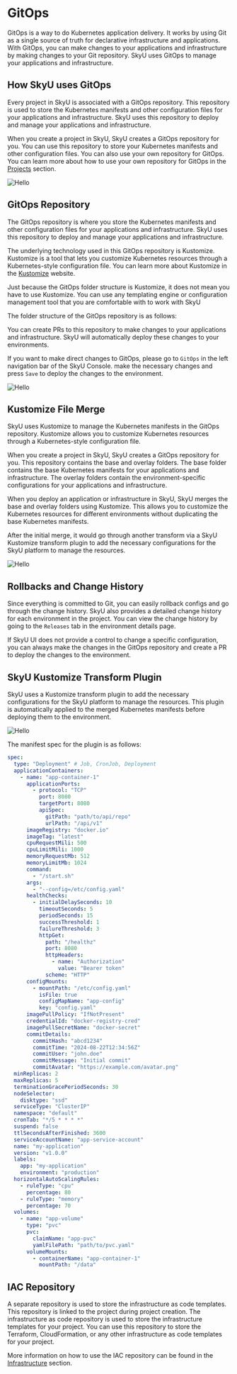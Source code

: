 
 


# GitOps

GitOps is a way to do Kubernetes application delivery. It works by using Git as a single source of truth for declarative infrastructure and applications. With GitOps, you can make changes to your applications and infrastructure by making changes to your Git repository. SkyU uses GitOps to manage your applications and infrastructure.


## How SkyU uses GitOps

Every project in SkyU is associated with a GitOps repository. This repository is used to store the Kubernetes manifests and other configuration files for your applications and infrastructure. SkyU uses this repository to deploy and manage your applications and infrastructure.

When you create a project in SkyU, SkyU creates a GitOps repository for you. You can use this repository to store your Kubernetes manifests and other configuration files. You can also use your own repository for GitOps. You can learn more about how to use your own repository for GitOps in the [Projects](/projects/project-create) section.


<Image src="/assets/images/root/gitops.png" alt="Hello" width={1000} height={500}  />


## GitOps Repository

The GitOps repository is where you store the Kubernetes manifests and other configuration files for your applications and infrastructure. SkyU uses this repository to deploy and manage your applications and infrastructure.

The underlying technology used in this GitOps repository is Kustomize. Kustomize is a tool that lets you customize Kubernetes resources through a Kubernetes-style configuration file. You can learn more about Kustomize in the [Kustomize](https://kustomize.io/) website.


<Callout type="info">
Just because the GitOps folder structure is Kustomize, it does not mean you have to use Kustomize. You can use any templating engine or configuration management tool that you are comfortable with to work with SkyU
</Callout>

The folder structure of the GitOps repository is as follows:


<FileTree>
  <FileTree.Folder name="kustomize" defaultOpen>
    <FileTree.Folder name="base" defaultOpen>
      <FileTree.Folder name="(*)-application" defaultOpen>
        <FileTree.File name="(*).yaml" />
      </FileTree.Folder >
      <FileTree.File name="(*).yaml" />
    </FileTree.Folder>
    <FileTree.Folder name="overlays" defaultOpen>
      <FileTree.Folder name="dev" defaultOpen>
        <FileTree.Folder name="(*)-application" defaultOpen >
          <FileTree.File name="(*)-patch.yaml" />
        </FileTree.Folder>
        <FileTree.File name="(*).yaml" />
      </FileTree.Folder>
      <FileTree.Folder name="staging">
        <FileTree.Folder name="(*)-application">
          <FileTree.File name="(*)-patch.yaml" />
        </FileTree.Folder>
        <FileTree.File name="(*).yaml" />
      </FileTree.Folder>
      <FileTree.Folder name="prod">
        <FileTree.Folder name="(*)-application">
          <FileTree.File name="(*)-patch.yaml" />
        </FileTree.Folder>
        <FileTree.File name="(*).yaml" />
      </FileTree.Folder>
    </FileTree.Folder>
  </FileTree.Folder>
  <FileTree.Folder name="helm" defaultOpen>
    <FileTree.Folder name="cluster" defaultOpen>
        <FileTree.Folder name="(*)-{ClusterID}" defaultOpen>
            <FileTree.Folder name="(*)-chart" defaultOpen>
            </FileTree.Folder>
        </FileTree.Folder>
    </FileTree.Folder>
    <FileTree.Folder name="environment" defaultOpen>
            <FileTree.Folder name="(*)-{EnvironmentID}" defaultOpen>
            <FileTree.Folder name="(*)-chart" defaultOpen>
            </FileTree.Folder>
        </FileTree.Folder>
    </FileTree.Folder>
  </FileTree.Folder>
  <FileTree.File name="README.md" />
</FileTree>

 
 You can create PRs to this repository to make changes to your applications and infrastructure. SkyU will automatically deploy these changes to your environments. 
 
 If you want to make direct changes to GitOps, please go to `GitOps` in the left navigation bar of the SkyU Console. make the necessary changes and press `Save` to deploy the changes to the environment.



<Image src="/assets/images/root/gitops-view.png" alt="Hello" width={1000} height={500}  />

## Kustomize File Merge

SkyU uses Kustomize to manage the Kubernetes manifests in the GitOps repository. Kustomize allows you to customize Kubernetes resources through a Kubernetes-style configuration file. 

When you create a project in SkyU, SkyU creates a GitOps repository for you. This repository contains the base and overlay folders. The base folder contains the base Kubernetes manifests for your applications and infrastructure. The overlay folders contain the environment-specific configurations for your applications and infrastructure.

When you deploy an application or infrastructure in SkyU, SkyU merges the base and overlay folders using Kustomize. This allows you to customize the Kubernetes resources for different environments without duplicating the base Kubernetes manifests.

After the initial merge, it would go through another transform via a SkyU Kustomize transform plugin to add the necessary configurations for the SkyU platform to manage the resources.

<Image src="/assets/images/root/kustomize-merge.png" alt="Hello" width={1000} height={500}  />

## Rollbacks and Change History

Since everything is committed to Git, you can easily rollback configs and go through the change history. SkyU also provides a detailed change history for each environment in the project. You can view the change history by going to the `Releases` tab in the environment details page.

<Callout type="info">
If SkyU UI does not provide a control to change a specific configuration, you can always make the changes in the GitOps repository and create a PR to deploy the changes to the environment.
</Callout>

## SkyU Kustomize Transform Plugin

SkyU uses a Kustomize transform plugin to add the necessary configurations for the SkyU platform to manage the resources. This plugin is automatically applied to the merged Kubernetes manifests before deploying them to the environment.

<Image src="/assets/images/root/merging-example.png" alt="Hello" width={1000} height={500}  />

The manifest spec for the plugin is as follows:

```yaml
spec:
  type: "Deployment" # Job, CronJob, Deployment
  applicationContainers:
    - name: "app-container-1"
      applicationPorts:
        - protocol: "TCP"
          port: 8080
          targetPort: 8080
          apiSpec:
            gitPath: "path/to/api/repo"
            urlPath: "/api/v1"
      imageRegistry: "docker.io"
      imageTag: "latest"
      cpuRequestMili: 500
      cpuLimitMili: 1000
      memoryRequestMb: 512
      memoryLimitMb: 1024
      command:
        - "/start.sh"
      args:
        - "--config=/etc/config.yaml"
      healthChecks:
        - initialDelaySeconds: 10
          timeoutSeconds: 5
          periodSeconds: 15
          successThreshold: 1
          failureThreshold: 3
          httpGet:
            path: "/healthz"
            port: 8080
            httpHeaders:
              - name: "Authorization"
                value: "Bearer token"
            scheme: "HTTP"
      configMounts:
        - mountPath: "/etc/config.yaml"
          isFile: true
          configMapName: "app-config"
          key: "config.yaml"
      imagePullPolicy: "IfNotPresent"
      credentialId: "docker-registry-cred"
      imagePullSecretName: "docker-secret"
      commitDetails:
        commitHash: "abcd1234"
        commitTime: "2024-08-22T12:34:56Z"
        commitUser: "john.doe"
        commitMessage: "Initial commit"
        commitAvatar: "https://example.com/avatar.png"
  minReplicas: 2
  maxReplicas: 5
  terminationGracePeriodSeconds: 30
  nodeSelector:
    disktype: "ssd"
  serviceType: "ClusterIP"
  namespace: "default"
  cronTab: "*/5 * * * *"
  suspend: false
  ttlSecondsAfterFinished: 3600
  serviceAccountName: "app-service-account"
  name: "my-application"
  version: "v1.0.0"
  labels:
    app: "my-application"
    environment: "production"
  horizontalAutoScalingRules:
    - ruleType: "cpu"
      percentage: 80
    - ruleType: "memory"
      percentage: 70
  volumes:
    - name: "app-volume"
      type: "pvc"
      pvc:
        claimName: "app-pvc"
        yamlFilePath: "path/to/pvc.yaml"
      volumeMounts:
        - containerName: "app-container-1"
          mountPath: "/data"
```


## IAC Repository

A separate repository is used to store the infrastructure as code templates. This repository is linked to the project during project creation. The infrastructure as code repository is used to store the infrastructure templates for your project. You can use this repository to store the Terraform, CloudFormation, or any other infrastructure as code templates for your project.

More information on how to use the IAC repository can be found in the [Infrastructure](/infrastructure) section.